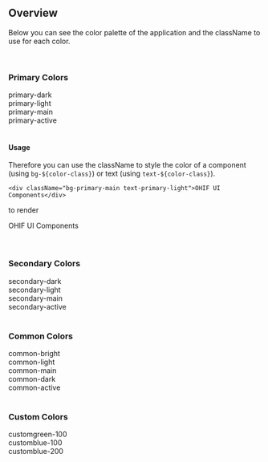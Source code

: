 
<Meta title="Foundations/Color" />

## Overview

Below you can see the color palette of the application and the className to use
for each color.

<br />

### Primary Colors

<div className="grid h-auto w-full grid-cols-4 gap-4 bg-gray-200 p-8">
  <div className="flex items-center space-x-2">
    <div className="bg-primary-dark h-16 w-16" />
    <span>primary-dark</span>
  </div>
  <div className="flex items-center space-x-2">
    <div className="bg-primary-light h-16 w-16" />
    <span>primary-light</span>
  </div>
  <div className="flex items-center space-x-2">
    <div className="bg-primary-main h-16 w-16" />
    <span>primary-main</span>
  </div>
  <div className="flex items-center space-x-2">
    <div className="bg-primary-active h-16 w-16" />
    <span>primary-active</span>
  </div>
</div>

<br />

#### Usage

Therefore you can use the className to style the color of a component (using
`bg-${color-class}`) or text (using `text-${color-class}`).

```tsx
<div className="bg-primary-main text-primary-light">OHIF UI Components</div>
```

to render

<div className="bg-primary-main text-primary-light">OHIF UI Components</div>

<br />
<br />

### Secondary Colors

<div className="grid h-auto w-full grid-cols-4 gap-4 bg-gray-200 p-8">
  <div className="flex items-center space-x-2">
    <div className="bg-secondary-dark h-16 w-16" />
    <span>secondary-dark</span>
  </div>
  <div className="flex items-center space-x-2">
    <div className="bg-secondary-light h-16 w-16" />
    <span>secondary-light</span>
  </div>
  <div className="flex items-center space-x-2">
    <div className="bg-secondary-main h-16 w-16" />
    <span>secondary-main</span>
  </div>
  <div className="flex items-center space-x-2">
    <div className="bg-secondary-active h-16 w-16" />
    <span>secondary-active</span>
  </div>
</div>

<br />

### Common Colors

<div className="grid h-auto w-full grid-cols-4 gap-4 bg-gray-200 p-8">
  <div className="flex items-center space-x-2">
    <div className="bg-common-bright h-16 w-16" />
    <span>common-bright</span>
  </div>
  <div className="flex items-center space-x-2">
    <div className="bg-common-light h-16 w-16" />
    <span>common-light</span>
  </div>
  <div className="flex items-center space-x-2">
    <div className="bg-common-main h-16 w-16" />
    <span>common-main</span>
  </div>
  <div className="flex items-center space-x-2">
    <div className="bg-common-dark h-16 w-16" />
    <span>common-dark</span>
  </div>
  <div className="flex items-center space-x-2">
    <div className="bg-common-active h-16 w-16" />
    <span>common-active</span>
  </div>
</div>

<br />

### Custom Colors

<div className="grid h-auto w-full grid-cols-4 gap-4 bg-gray-200 p-8">
  <div className="flex items-center space-x-2">
    <div className="bg-customgreen-100 h-16 w-16" />
    <span>customgreen-100</span>
  </div>
  <div className="flex items-center space-x-2">
    <div className="bg-customblue-100 h-16 w-16" />
    <span>customblue-100</span>
  </div>
  <div className="flex items-center space-x-2">
    <div className="bg-customblue-200 h-16 w-16" />
    <span>customblue-200</span>
  </div>
</div>
